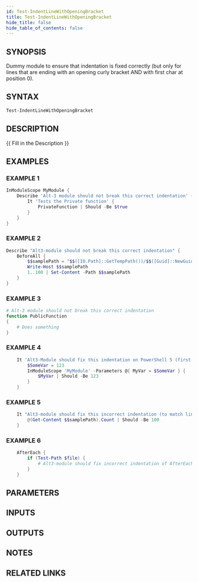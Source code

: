 ```yaml
---
id: Test-IndentLineWithOpeningBracket
title: Test-IndentLineWithOpeningBracket
hide_title: false
hide_table_of_contents: false
---
```


## SYNOPSIS

Dummy module to ensure that indentation is fixed correctly (but only for lines that
are ending with an opening curly bracket AND with first char at position 0).

## SYNTAX

```powershell
Test-IndentLineWithOpeningBracket
```

## DESCRIPTION

{{ Fill in the Description }}

## EXAMPLES

### EXAMPLE 1

```powershell
InModuleScope MyModule {
    Describe 'Alt-3 module should not break this correct indentation' {
        It 'Tests the Private function' {
            PrivateFunction | Should -Be $true
        }
    }
}
```

### EXAMPLE 2

```powershell
Describe "Alt3-module should not break this correct indentation" {
    BeforeAll {
        $$samplePath = "$$([IO.Path]::GetTempPath())/$$([Guid]::NewGuid()).txt"
        Write-Host $$samplePath
        1..100 | Set-Content -Path $$samplePath
    }
}
```

### EXAMPLE 3

```powershell
# Alt-3 module should not break this correct indentation
function PublicFunction
{
    # Does something
}
```

### EXAMPLE 4

```powershell
    It 'Alt3-Module should fix this indentation on PowerShell 5 (first-char will be 0 there) but ignore on Powershell 7 (first-char-not-0)' {
        $SomeVar = 123
        InModuleScope 'MyModule' -Parameters @{ MyVar = $SomeVar } {
            $MyVar | Should -Be 123
        }
    }
```

### EXAMPLE 5

```powershell
    It "Alt3-module should fix this incorrect indentation (to match line below)" {
        @(Get-Content $$samplePath).Count | Should -Be 100
    }
```

### EXAMPLE 6

```powershell
    AfterEach {
        if (Test-Path $file) {
            # Alt3-module should fix incorrect indentation of AfterEach
        }
    }
```

## PARAMETERS

## INPUTS

## OUTPUTS

## NOTES

## RELATED LINKS
